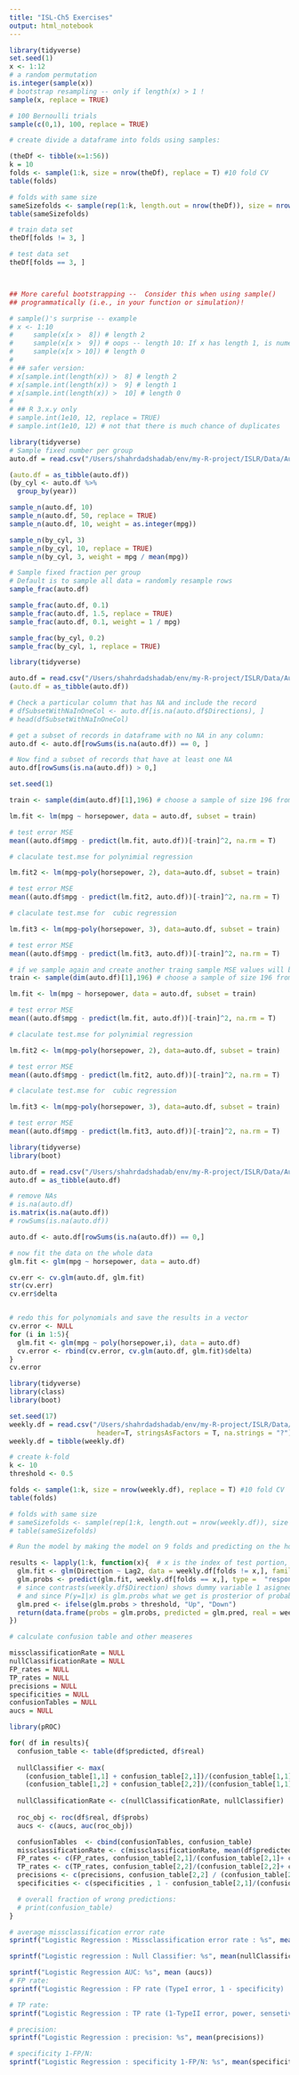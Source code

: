 ```yaml
---
title: "ISL-Ch5 Exercises"
output: html_notebook
---
```


```r
library(tidyverse)
set.seed(1)
x <- 1:12
# a random permutation
is.integer(sample(x))
# bootstrap resampling -- only if length(x) > 1 !
sample(x, replace = TRUE)

# 100 Bernoulli trials
sample(c(0,1), 100, replace = TRUE)

# create divide a dataframe into folds using samples:

(theDf <- tibble(x=1:56))
k = 10
folds <- sample(1:k, size = nrow(theDf), replace = T) #10 fold CV
table(folds)

# folds with same size
sameSizefolds <- sample(rep(1:k, length.out = nrow(theDf)), size = nrow(theDf), replace = F)
table(sameSizefolds)

# train data set
theDf[folds != 3, ]

# test data set 
theDf[folds == 3, ]



## More careful bootstrapping --  Consider this when using sample()
## programmatically (i.e., in your function or simulation)!

# sample()'s surprise -- example
# x <- 1:10
#     sample(x[x >  8]) # length 2
#     sample(x[x >  9]) # oops -- length 10: If x has length 1, is numeric and x >= 1, sampling via sample takes place from 1:x
#     sample(x[x > 10]) # length 0
# 
# ## safer version:
# x[sample.int(length(x)) >  8] # length 2
# x[sample.int(length(x)) >  9] # length 1
# x[sample.int(length(x)) >  10] # length 0
# 
# ## R 3.x.y only
# sample.int(1e10, 12, replace = TRUE)
# sample.int(1e10, 12) # not that there is much chance of duplicates

```


```r
library(tidyverse)
# Sample fixed number per group
auto.df = read.csv("/Users/shahrdadshadab/env/my-R-project/ISLR/Data/Auto.csv", header=T, stringsAsFactors = T, na.strings = "?")

(auto.df = as_tibble(auto.df))
(by_cyl <- auto.df %>% 
  group_by(year))

sample_n(auto.df, 10)
sample_n(auto.df, 50, replace = TRUE)
sample_n(auto.df, 10, weight = as.integer(mpg))

sample_n(by_cyl, 3)
sample_n(by_cyl, 10, replace = TRUE)
sample_n(by_cyl, 3, weight = mpg / mean(mpg))

# Sample fixed fraction per group
# Default is to sample all data = randomly resample rows
sample_frac(auto.df)

sample_frac(auto.df, 0.1)
sample_frac(auto.df, 1.5, replace = TRUE)
sample_frac(auto.df, 0.1, weight = 1 / mpg)

sample_frac(by_cyl, 0.2)
sample_frac(by_cyl, 1, replace = TRUE)

```



```r
library(tidyverse)

auto.df = read.csv("/Users/shahrdadshadab/env/my-R-project/ISLR/Data/Auto.csv", header=T, stringsAsFactors = T, na.strings = "?")
(auto.df = as_tibble(auto.df))

# Check a particular column that has NA and include the record
# dfSubsetWithNaInOneCol <- auto.df[is.na(auto.df$Directions), ]
# head(dfSubsetWithNaInOneCol)

# get a subset of records in dataframe with no NA in any column:
auto.df <- auto.df[rowSums(is.na(auto.df)) == 0, ]

# Now find a subset of records that have at least one NA 
auto.df[rowSums(is.na(auto.df)) > 0,]

set.seed(1)

train <- sample(dim(auto.df)[1],196) # choose a sample of size 196 from row indices of dataframe auto.df

lm.fit <- lm(mpg ~ horsepower, data = auto.df, subset = train)

# test error MSE
mean((auto.df$mpg - predict(lm.fit, auto.df))[-train]^2, na.rm = T) 

# claculate test.mse for polynimial regression

lm.fit2 <- lm(mpg~poly(horsepower, 2), data=auto.df, subset = train)

# test error MSE
mean((auto.df$mpg - predict(lm.fit2, auto.df))[-train]^2, na.rm = T) 

# claculate test.mse for  cubic regression

lm.fit3 <- lm(mpg~poly(horsepower, 3), data=auto.df, subset = train)

# test error MSE
mean((auto.df$mpg - predict(lm.fit3, auto.df))[-train]^2, na.rm = T) 

# if we sample again and create another traing sample MSE values will be different
train <- sample(dim(auto.df)[1],196) # choose a sample of size 196 from row indices of dataframe auto.df

lm.fit <- lm(mpg ~ horsepower, data = auto.df, subset = train)

# test error MSE
mean((auto.df$mpg - predict(lm.fit, auto.df))[-train]^2, na.rm = T) 

# claculate test.mse for polynimial regression

lm.fit2 <- lm(mpg~poly(horsepower, 2), data=auto.df, subset = train)

# test error MSE
mean((auto.df$mpg - predict(lm.fit2, auto.df))[-train]^2, na.rm = T) 

# claculate test.mse for  cubic regression

lm.fit3 <- lm(mpg~poly(horsepower, 3), data=auto.df, subset = train)

# test error MSE
mean((auto.df$mpg - predict(lm.fit3, auto.df))[-train]^2, na.rm = T) 


```

```r
library(tidyverse)
library(boot)

auto.df = read.csv("/Users/shahrdadshadab/env/my-R-project/ISLR/Data/Auto.csv", header=T, stringsAsFactors = T, na.strings = "?")
auto.df = as_tibble(auto.df)

# remove NAs
# is.na(auto.df)
is.matrix(is.na(auto.df))
# rowSums(is.na(auto.df))

auto.df <- auto.df[rowSums(is.na(auto.df)) == 0,]

# now fit the data on the whole data
glm.fit <- glm(mpg ~ horsepower, data = auto.df)

cv.err <- cv.glm(auto.df, glm.fit)
str(cv.err)
cv.err$delta


# redo this for polynomials and save the results in a vector
cv.error <- NULL
for (i in 1:5){
  glm.fit <- glm(mpg ~ poly(horsepower,i), data = auto.df)
  cv.error <- rbind(cv.error, cv.glm(auto.df, glm.fit)$delta)
}
cv.error
```

```r
library(tidyverse)
library(class)
library(boot)

set.seed(17)
weekly.df = read.csv("/Users/shahrdadshadab/env/my-R-project/ISLR/Data/datasets/Weekly.csv", 
                      header=T, stringsAsFactors = T, na.strings = "?")
weekly.df = tibble(weekly.df)

# create k-fold 
k <- 10
threshold <- 0.5

folds <- sample(1:k, size = nrow(weekly.df), replace = T) #10 fold CV
table(folds)

# folds with same size
# sameSizefolds <- sample(rep(1:k, length.out = nrow(weekly.df)), size = nrow(weekly.df), replace = F)
# table(sameSizefolds)

# Run the model by making the model on 9 folds and predicting on the hold out:

results <- lapply(1:k, function(x){  # x is the index of test portion, the rest are for training
  glm.fit <- glm(Direction ~ Lag2, data = weekly.df[folds != x,], family = binomial)
  glm.probs <- predict(glm.fit, weekly.df[folds == x,], type =  "response")
  # since contrasts(weekly.df$Direction) shows dummy variable 1 asigned to 'Up'
  # and since P(y=1|x) is glm.probs what we get is prosterior of probability of 'Up' case
  glm.pred <- ifelse(glm.probs > threshold, "Up", "Down")
  return(data.frame(probs = glm.probs, predicted = glm.pred, real = weekly.df[folds == x, ]$Direction ))
})

# calculate confusion table and other measeres

missclassificationRate = NULL
nullClassificationRate = NULL
FP_rates = NULL
TP_rates = NULL
precisions = NULL
specificities = NULL
confusionTables = NULL
aucs = NULL

library(pROC)

for( df in results){
  confusion_table <- table(df$predicted, df$real)
  
  nullClassifier <- max(
    (confusion_table[1,1] + confusion_table[2,1])/(confusion_table[1,1] + confusion_table[2,1]+ confusion_table[1,2] + confusion_table[2,2] ), 
    (confusion_table[1,2] + confusion_table[2,2])/(confusion_table[1,1] + confusion_table[2,1]+ confusion_table[1,2] + confusion_table[2,2] ))
  
  nullClassificationRate <- c(nullClassificationRate, nullClassifier)
  
  roc_obj <- roc(df$real, df$probs)
  aucs <- c(aucs, auc(roc_obj))

  confusionTables  <- cbind(confusionTables, confusion_table)
  missclassificationRate <- c(missclassificationRate, mean(df$predicted != df$real))
  FP_rates <- c(FP_rates, confusion_table[2,1]/(confusion_table[2,1]+ confusion_table[1,1]))
  TP_rates <- c(TP_rates, confusion_table[2,2]/(confusion_table[2,2]+ confusion_table[1,2]))
  precisions <- c(precisions, confusion_table[2,2] / (confusion_table[2,2] + confusion_table[2,1]))
  specificities <- c(specificities , 1 - confusion_table[2,1]/(confusion_table[2,1]+ confusion_table[1,1]) )

  # overall fraction of wrong predictions:
  # print(confusion_table)
}

# average missclassification error rate
sprintf("Logistic Regression : Missclassification error rate : %s", mean(missclassificationRate))

sprintf("Logistic regression : Null Classifier: %s", mean(nullClassificationRate))

sprintf("Logistic Regression AUC: %s", mean (aucs))
# FP rate:
sprintf("Logistic Regression : FP rate (TypeI error, 1 - specificity) : %s", mean(FP_rates))

# TP rate:
sprintf("Logistic Regression : TP rate (1-TypeII error, power, sensetivity, recall) : %s", mean(TP_rates))

# precision:
sprintf("Logistic Regression : precision: %s", mean(precisions))

# specificity 1-FP/N:
sprintf("Logistic Regression : specificity 1-FP/N: %s", mean(specificities))

```


